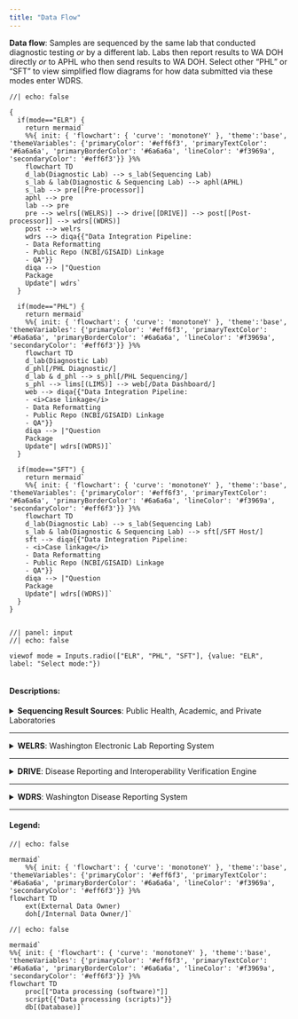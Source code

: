 ```yaml
---
title: "Data Flow"
---
```


**Data flow**: Samples are sequenced by the same lab that conducted diagnostic testing *or* by a different lab. Labs then report results to WA DOH directly *or* to APHL who then send results to WA DOH.
Select other "PHL" or "SFT" to view simplified flow diagrams for how data submitted via these modes enter WDRS.
\

::: {layout="[40,60]"}

```ojs
//| echo: false

{
  if(mode=="ELR") {
    return mermaid`
    %%{ init: { 'flowchart': { 'curve': 'monotoneY' }, 'theme':'base', 'themeVariables': {'primaryColor': '#eff6f3', 'primaryTextColor': '#6a6a6a', 'primaryBorderColor': '#6a6a6a', 'lineColor': '#f3969a', 'secondaryColor': '#eff6f3'}} }%%
    flowchart TD
    d_lab(Diagnostic Lab) --> s_lab(Sequencing Lab)
    s_lab & lab(Diagnostic & Sequencing Lab) --> aphl(APHL) 
    s_lab --> pre[[Pre-processor]]
    aphl --> pre
    lab --> pre
    pre --> welrs[(WELRS)] --> drive[[DRIVE]] --> post[[Post-processor]] --> wdrs[(WDRS)]
    post --> welrs
    wdrs --> diqa{{"Data Integration Pipeline:
    - Data Reformatting
    - Public Repo (NCBI/GISAID) Linkage
    - QA"}}
    diqa --> |"Question 
    Package 
    Update"| wdrs`
  }
  
  if(mode=="PHL") {
    return mermaid`
    %%{ init: { 'flowchart': { 'curve': 'monotoneY' }, 'theme':'base', 'themeVariables': {'primaryColor': '#eff6f3', 'primaryTextColor': '#6a6a6a', 'primaryBorderColor': '#6a6a6a', 'lineColor': '#f3969a', 'secondaryColor': '#eff6f3'}} }%%
    flowchart TD
    d_lab(Diagnostic Lab) 
    d_phl[/PHL Diagnostic/] 
    d_lab & d_phl --> s_phl[/PHL Sequencing/]
    s_phl --> lims[(LIMS)] --> web[/Data Dashboard/]
    web --> diqa{{"Data Integration Pipeline:
    - <i>Case linkage</i>
    - Data Reformatting
    - Public Repo (NCBI/GISAID) Linkage
    - QA"}}
    diqa --> |"Question 
    Package 
    Update"| wdrs[(WDRS)]`
  }
  
  if(mode=="SFT") {
    return mermaid`
    %%{ init: { 'flowchart': { 'curve': 'monotoneY' }, 'theme':'base', 'themeVariables': {'primaryColor': '#eff6f3', 'primaryTextColor': '#6a6a6a', 'primaryBorderColor': '#6a6a6a', 'lineColor': '#f3969a', 'secondaryColor': '#eff6f3'}} }%%
    flowchart TD
    d_lab(Diagnostic Lab) --> s_lab(Sequencing Lab)
    s_lab & lab(Diagnostic & Sequencing Lab) --> sft[/SFT Host/]
    sft --> diqa{{"Data Integration Pipeline:
    - <i>Case linkage</i>
    - Data Reformatting
    - Public Repo (NCBI/GISAID) Linkage
    - QA"}}
    diqa --> |"Question 
    Package 
    Update"| wdrs[(WDRS)]`
  }
}
```

::: column
```ojs
//| panel: input
//| echo: false

viewof mode = Inputs.radio(["ELR", "PHL", "SFT"], {value: "ELR", label: "Select mode:"})
 
```
#### Descriptions:
```{=html}
<details>
  <summary><b>Sequencing Result Sources</b>: Public Health, Academic, and Private Laboratories</summary>
  <div style="margin-left:5%;background:#E9E2F3">Sequencing results are transmitted to WA DOH via ELR originating from various sources:
  <ul>
    <li>The transmitting lab may be the lab that conducted diagnostic testing (e.g.: PCR) <i>and</i> sequencing (<b>Diagnostic & Sequencing Lab</b>).</li>
    <li>The transmitting lab may also have <i>only</i> done sequencing on a sample (<b>Sequencing Lab</b>), while the diagnostic testing was performed by another lab before being sent for sequencing (<b>Diagnostic Lab</b>).</li>
    <li>The transmitting lab may be <b>APHL</b>, who receive sequencing results from a lab (sometimes as a linelist) and then forward results to WA DOH in HL7 formatting.</li></div>
  
</details>
<hr>
<details>
<summary><b>WELRS</b>: Washington Electronic Lab Reporting System</summary>
<div style="margin-left:5%;background:#E9E2F3"><p><a href="https://doh.wa.gov/public-health-healthcare-providers/healthcare-professions-and-facilities/data-exchange/electronic-laboratory-reporting-elr" target="_blank">WELRS</a> is the database for all electronically-received lab reports, for all conditions. Incoming ELRs are processed, certain standardized values (such as "Health Condtion") are assigned, and the messages are converted from HL7 to XML formatting.</p>
</div>
</details>
<hr>
<details>
<summary><b>DRIVE</b>: Disease Reporting and Interoperability Verification Engine</summary>
<div style="margin-left:5%;background:#E9E2F3"><p>DRIVE is a Rhapsody-based system that performs the middleware processing of ELRs between WELRS and WDRS. DRIVE reformats data and standardizes values for the widely varying information received from different reporting laboratories, and sends ELRs on to WDRS for workflow processing and end-user evaluation.</p>
</div>
</details>
<hr>
<details>
<summary><b>WDRS</b>: Washington Disease Reporting System</summary>
<div style="margin-left:5%;background:#E9E2F3">
<p><a href="https://doh.wa.gov/public-health-healthcare-providers/public-health-system-resources-and-services/wdrs" target="_blank">WDRS</a> is a Maven-based electronic disease surveillance system used in Washington State. WDRS is used to receive, process, track, and analyze data for 64+ notifiable conditions in Washington State, including COVID-19.</p>
<p>WDRS is Event-based, where an Event is the association of a person with a disease at a point in time. For conditions like COVID-19, one person can be associated with multiple Events for the same condtion. A person can also be associated with Events for multiple conditions tracked through WDRS.</p>
<p>See the <a href="wdrs.qmd">WDRS Sequencing Data</a> page for more details about Question Package updates and storage of SARS-CoV-2 sequencing data in WDRS.</p>
</div>
</details>
<hr>
```

#### Legend:

```ojs
//| echo: false

mermaid`
    %%{ init: { 'flowchart': { 'curve': 'monotoneY' }, 'theme':'base', 'themeVariables': {'primaryColor': '#eff6f3', 'primaryTextColor': '#6a6a6a', 'primaryBorderColor': '#6a6a6a', 'lineColor': '#f3969a', 'secondaryColor': '#eff6f3'}} }%%
flowchart TD
    ext(External Data Owner) 
    doh[/Internal Data Owner/]`
```

```ojs
//| echo: false

mermaid`
%%{ init: { 'flowchart': { 'curve': 'monotoneY' }, 'theme':'base', 'themeVariables': {'primaryColor': '#eff6f3', 'primaryTextColor': '#6a6a6a', 'primaryBorderColor': '#6a6a6a', 'lineColor': '#f3969a', 'secondaryColor': '#eff6f3'}} }%%
flowchart TD
    proc[["Data processing (software)"]]
    script{{"Data processing (scripts)"}}
    db[(Database)]` 
```
:::
:::

